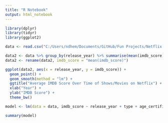 ```yaml
---
title: "R Notebook"
output: html_notebook
---
```


```r
library(dplyr)
library(tidyr)
library(ggplot2)

data <- read.csv("C:/Users/ndhem/Documents/GitHub/Fun Projects/Netflix IMDB Analysis/Netflix.csv")

data2 <- data %>% group_by(release_year) %>% summarise(mean(imdb_score)) 
data2 <- rename(data2, imdb_score = "mean(imdb_score)")

ggplot(data2, aes(x = release_year, y = imdb_score)) +
  geom_point() +
  geom_smooth(method = "lm") +
  ggtitle("Average IMDB Score Over Time of Shows/Movies on Netflix") +
  xlab("Year") +
  ylab("IMDB Score") +
  theme_bw()

model <- lm(data = data, imdb_score ~ release_year + type + age_certification + runtime)

summary(model)

```
